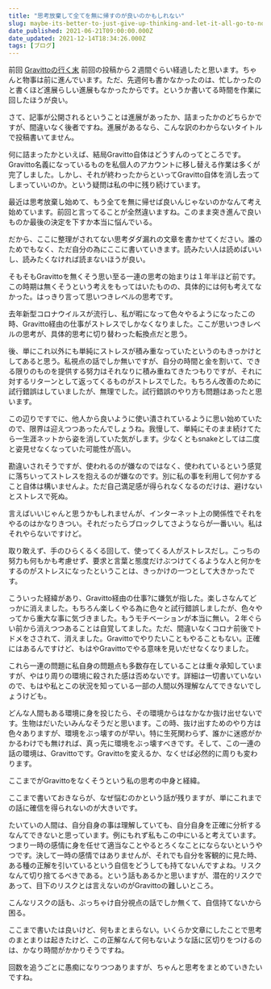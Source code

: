 ```yaml
---
title: "思考放棄して全てを無に帰すのが良いのかもしれない"
slug: maybe-its-better-to-just-give-up-thinking-and-let-it-all-go-to-nothing
date_published: 2021-06-21T09:00:00.000Z
date_updated: 2021-12-14T18:34:26.000Z
tags: [ブログ]
---
```


前回
[Gravittoの行く末](/the-future-of-gravitto/)
前回の投稿から２週間ぐらい経過したと思います。ちゃんと物事は前に進んでいます。ただ、先週何も書かなかったのは、忙しかったのと書くほど進展らしい進展もなかったからです。というか書いてる時間を作業に回したほうが良い。

さて、記事が公開されるということは進展があったか、詰まったかのどちらかですが、間違いなく後者ですね。進展があるなら、こんな訳のわからないタイトルで投稿書いてません。

何に詰まったかといえば、結局Gravitto自体はどうすんのってところです。Gravitto名義になっているものを私個人のアカウントに移し替える作業は多くが完了しました。しかし、それが終わったからといってGravitto自体を消し去ってしまっていいのか。という疑問は私の中に残り続けています。

最近は思考放棄し始めて、もう全てを無に帰せば良いんじゃないのかなんて考え始めています。前回と言ってることが全然違いますね。このまま突き進んで良いものか最後の決定を下すか本当に悩んでいる。

だから、ここに整理がされてない思考ダダ漏れの文章を書かせてください。誰のためでもなく、ただ自分の為にここに書いていきます。読みたい人は読めばいいし、読みたくなければ読まないほうが良い。

そもそもGravittoを無くそう思い至る一連の思考の始まりは１年半ほど前です。この時期は無くそうという考えをもってはいたものの、具体的には何も考えてなかった。はっきり言って思いつきレベルの思考です。

去年新型コロナウイルスが流行し、私が暇になって色々やるようになったこの時、Gravitto経由の仕事がストレスでしかなくなりました。ここが思いつきレベルの思考が、具体的思考に切り替わった転換点だと思う。

後、単にこれ以外にも単純にストレスが積み重なっていたというのもきっかけとしてあると思う。私視点の話でしか無いですが、自分の時間と金を割いて、できる限りのものを提供する努力はそれなりに積み重ねてきたつもりですが、それに対するリターンとして返ってくるものがストレスでした。もちろん改善のために試行錯誤はしていましたが、無理でした。試行錯誤のやり方も問題はあったと思います。

この辺りですでに、他人から良いように使い潰されているように思い始めていたので、限界は迎えつつあったんでしょうね。我慢して、単純にそのまま続けてたら一生涯ネットから姿を消していた気がします。少なくともsnakeとしては二度と姿見せなくなっていた可能性が高い。

勘違いされそうですが、使われるのが嫌なのではなく、使われているという感覚に落ちいってストレスを抱えるのが嫌なのです。別に私の事を利用して何かすること自体は構いませんよ。ただ自己満足感が得られなくなるのだけは、避けないとストレスで死ぬ。

言えばいいじゃんと思うかもしれませんが、インターネット上の関係性でそれをやるのはかなりきつい。それだったらブロックしてさようならが一番いい。私はそれやらないですけど。

取り敢えず、手のひらくるくる回して、使ってくる人がストレスだし。こっちの努力も何もかも考慮せず、要求と言葉と態度だけぶつけてくるような人と何かをするのがストレスになったということは、きっかけの一つとして大きかったです。

こういった経緯があり、Gravitto経由の仕事?に嫌気が指した。楽しさなんてどっかに消えました。もちろん楽しくやる為に色々と試行錯誤しましたが、色々やってから重大な事に気づきました。もうモチベーションが本当に無い。２年ぐらい前から消えつつあることは自覚してました。ただ、間違いなくコロナ前後でトドメをさされて、消えました。Gravittoでやりたいこともやることもない。正確にはあるんですけど、もはやGravittoでやる意味を見いだせなくなりました。

これら一連の問題に私自身の問題点も多数存在していることは重々承知していますが、やはり周りの環境に殺された感は否めないです。詳細は一切書いていないので、もはや私とこの状況を知っている一部の人間以外理解なんてできないでしょうけども。

どんな人間もある環境に身を投じたら、その環境からはなかなか抜け出せないです。生物はだいたいみんなそうだと思います。この時、抜け出すためのやり方は色々ありますが、環境をぶっ壊すのが早い。特に生死関わらず、誰かに迷惑がかかるわけでも無ければ、真っ先に環境をぶっ壊すべきです。そして、この一連の話の環境は、Gravittoです。Gravittoを変えるか、なくせば必然的に周りも変わります。

ここまでがGravittoをなくそうという私の思考の中身と経緯。

ここまで書いておきならが、なぜ悩むのかという話が残りますが、単にこれまでの話に確信を得られないのが大きいです。

たいていの人間は、自分自身の事は理解していても、自分自身を正確に分析するなんてできないと思っています。例にもれず私もこの中にいると考えています。つまり一時の感情に身を任せて適当なことやるとろくなことにならないというやつです。決して一時の感情ではありませんが、それでも自分を客観的に見た時、ある種の正解を引いているという自信をどうしても持てないんですよね。リスクなんて切り捨てるべきである。という話もあるかと思いますが、潜在的リスクであって、目下のリスクとは言えないのがGravittoの難しいところ。

こんなリスクの話も、ぶっちゃけ自分視点の話でしか無くて、自信持てないから困る。

ここまで書いたは良いけど、何もまとまらない。いくらか文章にしたことで思考のまとまりは起きたけど、この正解なんて何もないような話に区切りをつけるのは、かなり時間がかかりそうですね。

回数を追うごとに愚痴になりつつありますが、ちゃんと思考をまとめていきたいですね。
